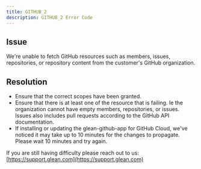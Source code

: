 ```yaml
---
title: GITHUB_2
description: GITHUB_2 Error Code
---
```


## Issue

We're unable to fetch GitHub resources such as members, issues, repositories, or repository content from the customer's GitHub organization.

## Resolution

- Ensure that the correct scopes have been granted.
- Ensure that there is at least one of the resource that is failing. Ie the organization cannot have empty members, repositories, or issues. Issues also includes pull requests according to the GitHub API documentation.
- If installing or updating the glean-github-app for GitHub Cloud, we've noticed it may take up to 10 minutes for the changes to propagate. Please wait 10 minutes and try again.

If you are still having difficulty please reach out to us: [https://support.glean.com](https://support.glean.com)
